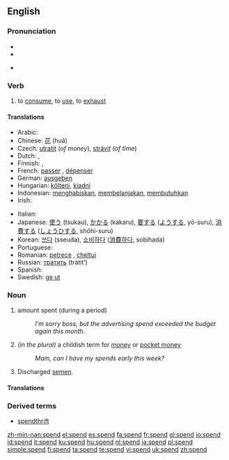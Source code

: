 ==English==

===Pronunciation===
* {{SAMPA|/spEnd/}}
* {{IPA|/spɛnd/}}
* {{audio|en-us-spend.ogg|Audio (US)}}
*: {{rhymes|ɛnd}}

===Verb===
{{en-verb|spends|spending|spent}}

# to [[consume]], to [[use]], to [[exhaust]]

====Translations====
{{trans-top|to consume, to use, to exhaust}}
* Arabic: {{Arab|[[صرف]]}} {{unicode|(ʂárafa)}}
* Chinese: [[花]] (huā)
* Czech: [[utratit]] (''of money''), [[strávit]] (''of time'')
* Dutch: {{t+|nl|uitgeven}}, {{t-|nl|doorbrengen}}
* Finnish: {{t-|fi|kuluttaa}}, {{t+|fi|käyttää}}
* French: [[passer]] {{italbrac|time}}, [[dépenser]] {{italbrac|money, etc.}}
* German: [[ausgeben]]
* Hungarian: [[költeni]], [[kiadni]]
* Indonesian: [[habis|menghabiskan]], [[belanja|membelanjakan]], [[butuh|membutuhkan]]
* Irish: {{t-|ga|caith|xs=Irish}}
{{trans-mid}}
* Italian: {{t+|it|spendere}}
* Japanese: [[使う]] (tsukau), [[かかる]] (kakaru), [[要]]する ([[よう]]する, yō-suru), [[消費]]する ([[しょうひ]]する, shōhi-suru)
* Korean: [[쓰다]] (sseuda), [[소비하다]] ([[消費]][[하다]], sobihada)
* Portuguese: {{t+|pt|gastar}}
* Romanian: [[petrece]] {{italbrac|time}}, [[cheltui]] {{italbrac|money, etc.}}
* Russian: [[тратить]] (trátit’)
* Spanish: {{t-|es|gastar}}
* Swedish: [[ge ut]]
{{trans-bottom}}

===Noun===
{{en-noun}}

# amount spent (during a period)
#: ''I’m sorry boss, but the advertising spend exceeded the budget again this month.''
# ''(in the plural)'' a childish term for [[money]] or [[pocket money]]
#: ''Mam, can I have my spends early this week?''
# Discharged [[semen]].

====Translations====
{{trans-top|amount spent}}
{{trans-mid}}
{{trans-bottom}}

{{trans-top|a childish term for money or pocket money}}
{{trans-mid}}
{{trans-bottom}}

{{trans-top|discharged semen}}
{{trans-mid}}
{{trans-bottom}}

===Derived terms===
* [[spendthrift]]

[[zh-min-nan:spend]]
[[el:spend]]
[[es:spend]]
[[fa:spend]]
[[fr:spend]]
[[gl:spend]]
[[io:spend]]
[[id:spend]]
[[it:spend]]
[[ku:spend]]
[[hu:spend]]
[[nl:spend]]
[[ja:spend]]
[[pl:spend]]
[[simple:spend]]
[[fi:spend]]
[[ta:spend]]
[[te:spend]]
[[vi:spend]]
[[uk:spend]]
[[zh:spend]]